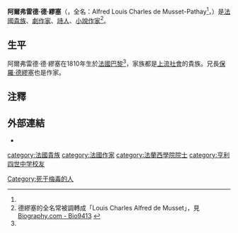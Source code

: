 {{Infobox Writer
| name        = 阿爾弗雷德·德·繆塞<br>Alfred de Musset{{fr}}
| image       = alfred de musset.jpg
| caption     = 阿爾弗雷德·德·繆塞
| birth_date  = {{birth date|1810|12|11}}
| birth_place = {{FRA}}[[巴黎|巴黎]]<ref name="Chville">{{cite web|author=Robert T. Tuohey|publisher=Chessville.com|year=2006|title=《Chessville - Alfred de Musset: Romantic Player》|url=http://www.chessville.com/misc/History/PastPawns/deMusset.htm|deadurl=yes|archiveurl=https://web.archive.org/web/20071023221342/http://www.chessville.com/misc/History/PastPawns/deMusset.htm|archivedate=2007-10-23}}</ref>
| death_date  = {{death date and age|1857|5|2|1810|12|11}}
| death_place = {{FRA}}巴黎
| occupation  = [[劇作家|劇作家]]、[[詩人|詩人]]、[[小說|小說]][[作家|作家]]}}
'''阿爾弗雷德·德·繆塞'''（{{lang-fr|Alfred de Musset}}，全名：Alfred Louis Charles de Musset-Pathay<ref name=aka/>，{{bd|1810年|12月11日|1857年|5月2日}}）是[[法國|法國]][[法國貴族|貴族]]、[[劇作家|劇作家]]、[[詩人|詩人]]、[[小說|小說]][[作家|作家]]<ref name="aka">德繆塞的全名常被調轉成「Louis Charles Alfred de Musset」，見[http://www.biography.com/search/article.do?id=9419413 Biography.com - Bio9413] {{Wayback|url=http://www.biography.com/search/article.do?id=9419413 |date=20070808213610 }}</ref>。

==生平==
阿爾弗雷德·德·繆塞在1810年生於[[法國|法國]][[巴黎|巴黎]]<ref name="Chville"/>，家族都是[[上流社會|上流社會]]的貴族。兄長[[保羅·德繆塞|保羅·德繆塞]]也是作家。

==注釋==
{{reflist}}

==外部連結==
* {{gutenberg author|id=阿爾弗雷德·德·繆塞|name=Alfred de Musset}}

{{France-writer-stub}}
{{浪漫主義}}
{{Authority control}}
{{DEFAULTSORT:Musset, Alfred de}}
[[category:法國貴族|category:法國貴族]]
[[category:法國作家|category:法國作家]]
[[category:法蘭西學院院士|category:法蘭西學院院士]]
[[category:亨利四世中学校友|category:亨利四世中学校友]]
[[Category:死于梅毒的人|Category:死于梅毒的人]]